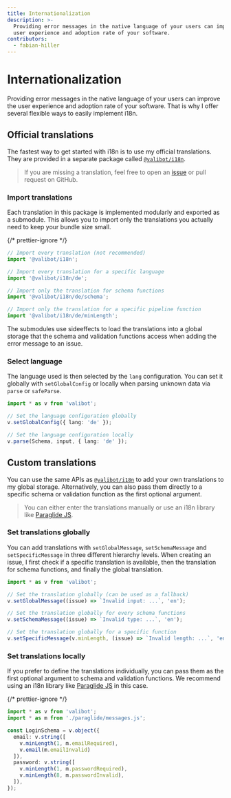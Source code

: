 ```yaml
---
title: Internationalization
description: >-
  Providing error messages in the native language of your users can improve the 
  user experience and adoption rate of your software.
contributors:
  - fabian-hiller
---
```



# Internationalization

Providing error messages in the native language of your users can improve the user experience and adoption rate of your software. That is why I offer several flexible ways to easily implement i18n.

## Official translations

The fastest way to get started with i18n is to use my official translations. They are provided in a separate package called [`@valibot/i18n`](https://github.com/fabian-hiller/valibot/tree/main/packages/i18n).

> If you are missing a translation, feel free to open an [issue](https://github.com/fabian-hiller/valibot/issues/new) or pull request on GitHub.

### Import translations

Each translation in this package is implemented modularly and exported as a submodule. This allows you to import only the translations you actually need to keep your bundle size small.

{/* prettier-ignore */}
```ts
// Import every translation (not recommended)
import '@valibot/i18n';

// Import every translation for a specific language
import '@valibot/i18n/de';

// Import only the translation for schema functions
import '@valibot/i18n/de/schema';

// Import only the translation for a specific pipeline function
import '@valibot/i18n/de/minLength';
```

The submodules use sideeffects to load the translations into a global storage that the schema and validation functions access when adding the error message to an issue.

### Select language

The language used is then selected by the `lang` configuration. You can set it globally with <Link href="/api/setGlobalConfig/">`setGlobalConfig`</Link> or locally when parsing unknown data via <Link href="/api/parse/">`parse`</Link> or <Link href="/api/safeParse/">`safeParse`</Link>.

```ts
import * as v from 'valibot';

// Set the language configuration globally
v.setGlobalConfig({ lang: 'de' });

// Set the language configuration locally
v.parse(Schema, input, { lang: 'de' });
```

## Custom translations

You can use the same APIs as [`@valibot/i18n`](https://github.com/fabian-hiller/valibot/tree/main/packages/i18n) to add your own translations to my global storage. Alternatively, you can also pass them directly to a specific schema or validation function as the first optional argument.

> You can either enter the translations manually or use an i18n library like [Paraglide JS](https://inlang.com/m/gerre34r/library-inlang-paraglideJs).

### Set translations globally

You can add translations with <Link href="/api/setGlobalMessage/">`setGlobalMessage`</Link>, <Link href="/api/setSchemaMessage/">`setSchemaMessage`</Link> and <Link href="/api/setSpecificMessage/">`setSpecificMessage`</Link> in three different hierarchy levels. When creating an issue, I first check if a specific translation is available, then the translation for schema functions, and finally the global translation.

```ts
import * as v from 'valibot';

// Set the translation globally (can be used as a fallback)
v.setGlobalMessage((issue) => `Invalid input: ...`, 'en');

// Set the translation globally for every schema functions
v.setSchemaMessage((issue) => `Invalid type: ...`, 'en');

// Set the translation globally for a specific function
v.setSpecificMessage(v.minLength, (issue) => `Invalid length: ...`, 'en');
```

### Set translations locally

If you prefer to define the translations individually, you can pass them as the first optional argument to schema and validation functions. We recommend using an i18n library like [Paraglide JS](https://inlang.com/m/gerre34r/library-inlang-paraglideJs) in this case.

{/* prettier-ignore */}
```ts
import * as v from 'valibot';
import * as m from './paraglide/messages.js';

const LoginSchema = v.object({
  email: v.string([
    v.minLength(1, m.emailRequired),
    v.email(m.emailInvalid)
  ]),
  password: v.string([
    v.minLength(1, m.passwordRequired),
    v.minLength(8, m.passwordInvalid),
  ]),
});
```
